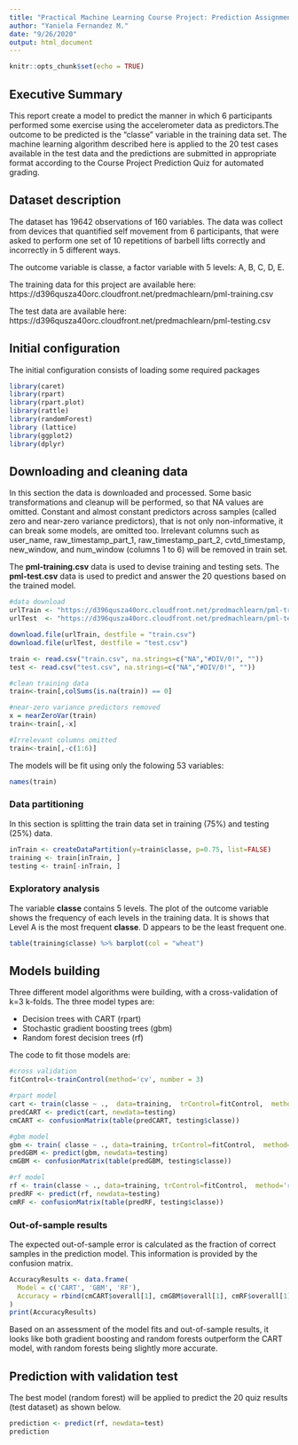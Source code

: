 ```yaml
---
title: "Practical Machine Learning Course Project: Prediction Assignment"
author: "Yaniela Fernandez M."
date: "9/26/2020"
output: html_document
---
```


```r
knitr::opts_chunk$set(echo = TRUE)
```

## Executive Summary

This report create a model to predict the manner in which 6 participants performed some exercise using the accelerometer data as predictors.The outcome to be predicted is the “classe” variable in the training data set. The machine learning algorithm described here is applied to the 20 test cases available in the test data and the predictions are submitted in appropriate format according to the Course Project Prediction Quiz for automated grading.


## Dataset description

The dataset has 19642 observations of 160 variables. The data was collect from devices that quantified self movement from 6 participants, that were asked to perform one set of 10 repetitions of barbell lifts correctly and incorrectly in 5 different ways. 

The outcome variable is classe, a factor variable with 5 levels: A, B, C, D, E. 

The training data for this project are available here: https://d396qusza40orc.cloudfront.net/predmachlearn/pml-training.csv

The test data are available here: https://d396qusza40orc.cloudfront.net/predmachlearn/pml-testing.csv

## Initial configuration

The initial configuration consists of loading some required packages

```r
library(caret)
library(rpart)
library(rpart.plot)
library(rattle)
library(randomForest)
library (lattice)
library(ggplot2)
library(dplyr)

```


## Downloading and cleaning data

In this section the data is downloaded and processed. Some basic transformations and cleanup will be performed, so that NA values are omitted. Constant and almost constant predictors across samples (called zero and near-zero variance predictors), that is not only non-informative, it can break some models, are omitted too. Irrelevant columns such as user_name, raw_timestamp_part_1, raw_timestamp_part_2, cvtd_timestamp, new_window, and num_window (columns 1 to 6) will be removed in train set.

The **pml-training.csv** data is used to devise training and testing sets. The **pml-test.csv** data is used to predict and answer the 20 questions based on the trained model.


```r

#data download
urlTrain <- "https://d396qusza40orc.cloudfront.net/predmachlearn/pml-training.csv"
urlTest  <- "https://d396qusza40orc.cloudfront.net/predmachlearn/pml-testing.csv"

download.file(urlTrain, destfile = "train.csv")
download.file(urlTest, destfile = "test.csv")

train <- read.csv("train.csv", na.strings=c("NA","#DIV/0!", ""))
test <- read.csv("test.csv", na.strings=c("NA","#DIV/0!", ""))

#clean training data
train<-train[,colSums(is.na(train)) == 0]

#near-zero variance predictors removed
x = nearZeroVar(train)
train<-train[,-x]

#Irrelevant columns omitted
train<-train[,-c(1:6)]


```

The models will be fit using only the folowing 53 variables:

```r
names(train)
```

### Data partitioning

In this section is splitting the train data set in training (75%) and testing (25%) data.

```r
inTrain <- createDataPartition(y=train$classe, p=0.75, list=FALSE)
training <- train[inTrain, ] 
testing <- train[-inTrain, ]

```


### Exploratory analysis

The variable **classe** contains 5 levels. The plot of the outcome variable shows the frequency of each levels in the training data. It is shows that Level A is the most frequent **classe**. D appears to be the least frequent one.

```r
table(training$classe) %>% barplot(col = "wheat")
```

## Models building

Three different model algorithms were building, with a cross-validation of k=3 k-folds. The three model types are:

* Decision trees with CART (rpart)
* Stochastic gradient boosting trees (gbm)
* Random forest decision trees (rf)

The code to fit those models are:

```r
#cross validation
fitControl<-trainControl(method='cv', number = 3)

#rpart model 
cart <- train(classe ~ .,  data=training,  trControl=fitControl,  method='rpart')
predCART <- predict(cart, newdata=testing)
cmCART <- confusionMatrix(table(predCART, testing$classe))

#gbm model
gbm <- train( classe ~ ., data=training, trControl=fitControl,  method='gbm')
predGBM <- predict(gbm, newdata=testing)
cmGBM <- confusionMatrix(table(predGBM, testing$classe))

#rf model
rf <- train(classe ~ ., data=training, trControl=fitControl,  method='rf',  ntree=100)
predRF <- predict(rf, newdata=testing)
cmRF <- confusionMatrix(table(predRF, testing$classe))

```

### Out-of-sample results

The expected out-of-sample error is calculated as the fraction of correct samples in the prediction model. This information is provided by the confusion matrix. 

```r

AccuracyResults <- data.frame(
  Model = c('CART', 'GBM', 'RF'),
  Accuracy = rbind(cmCART$overall[1], cmGBM$overall[1], cmRF$overall[1])
)
print(AccuracyResults)
```

Based on an assessment of the model fits and out-of-sample results, it looks like both gradient boosting and random forests outperform the CART model, with random forests being slightly more accurate. 

## Prediction with validation test

The best model (random forest) will be applied to predict the 20 quiz results (test dataset) as shown below.

```r
prediction <- predict(rf, newdata=test)
prediction
```





